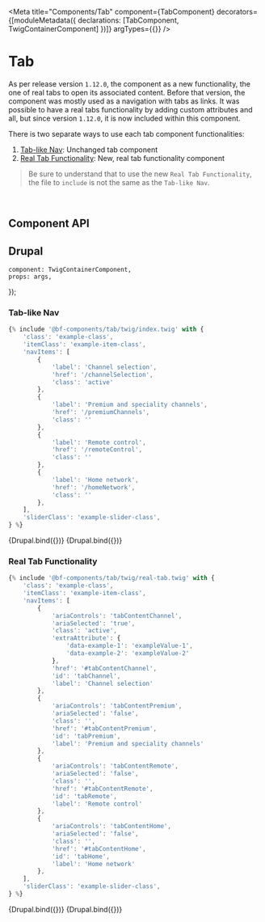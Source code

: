 
<Meta
    title="Components/Tab"
    component={TabComponent}
    decorators={[moduleMetadata({ declarations: [TabComponent, TwigContainerComponent] })]}
    argTypes={{}}
/>

# Tab

As per release version `1.12.0`, the component as a new functionality, the one of real tabs to open its
associated content. Before that version, the component was mostly used as a navigation with tabs as links.
It was possible to have a real tabs functionality by adding custom attributes and all, but since version `1.12.0`,
it is now included within this component.

There is two separate ways to use each tab component functionalities:

1. [Tab-like Nav](#tab-like-nav): Unchanged tab component
2. [Real Tab Functionality](#real-tab-functionality): New, real tab functionality component

> Be sure to understand that to use the new `Real Tab Functionality`, the file to `include` is not the same as the `Tab-like Nav`.

<br />

## Component API

<ArgsTable of={TabComponent} />

## Drupal

    component: TwigContainerComponent,
    props: args,
});

### Tab-like Nav

```jsx
{% include '@bf-components/tab/twig/index.twig' with {
    'class': 'example-class',
    'itemClass': 'example-item-class',
    'navItems': [
        {
            'label': 'Channel selection',
            'href': '/channelSelection',
            'class': 'active'
        },
        {
            'label': 'Premium and speciality channels',
            'href': '/premiumChannels',
            'class': ''
        },
        {
            'label': 'Remote control',
            'href': '/remoteControl',
            'class': ''
        },
        {
            'label': 'Home network',
            'href': '/homeNetwork',
            'class': ''
        },
    ],
    'sliderClass': 'example-slider-class',
} %}
```

<Canvas withSource="none">
    <Story
        name="Drupal - Tab-like Nav"
        height="300px"
        args={{
            elementPath: 'components/tab/_doc/template.drupal',
            navItems: [
                { label: 'Channel selection', href: '/channelSelection', class: 'active' },
                { label: 'Premium and speciality channels', href: '/premiumChannels', class: '' },
                { label: 'Remote control', href: '/remoteControl', class: '' },
                { label: 'Home network', href: '/homeNetwork', class: '' },
            ],
        }}
    >
        {Drupal.bind({})}
    </Story>
</Canvas>

<Canvas withSource="none">
    <Story
        name="Drupal - Tab-like Nav - Single Tab"
        height="300px"
        args={{
            elementPath: 'components/tab/_doc/template.drupal',
            navItems: [{ label: 'Channel selection', href: '/channelSelection', class: 'active' }],
        }}
    >
        {Drupal.bind({})}
    </Story>
</Canvas>

### Real Tab Functionality

```jsx
{% include '@bf-components/tab/twig/real-tab.twig' with {
    'class': 'example-class',
    'itemClass': 'example-item-class',
    'navItems': [
        {
            'ariaControls': 'tabContentChannel',
            'ariaSelected': 'true',
            'class': 'active',
            'extraAttribute': {
                'data-example-1': 'exampleValue-1',
                'data-example-2': 'exampleValue-2'
            },
            'href': '#tabContentChannel',
            'id': 'tabChannel',
            'label': 'Channel selection'
        },
        {
            'ariaControls': 'tabContentPremium',
            'ariaSelected': 'false',
            'class': '',
            'href': '#tabContentPremium',
            'id': 'tabPremium',
            'label': 'Premium and speciality channels'
        },
        {
            'ariaControls': 'tabContentRemote',
            'ariaSelected': 'false',
            'class': '',
            'href': '#tabContentRemote',
            'id': 'tabRemote',
            'label': 'Remote control'
        },
        {
            'ariaControls': 'tabContentHome',
            'ariaSelected': 'false',
            'class': '',
            'href': '#tabContentHome',
            'id': 'tabHome',
            'label': 'Home network'
        },
    ],
    'sliderClass': 'example-slider-class',
} %}
```

<Canvas withSource="none">
    <Story
        name="Drupal - Real Tab - Look"
        height="300px"
        args={{
            elementPath: 'components/tab/_doc/real-tab-template.drupal',
            _isFunctionalityTemplate: false,
            navItems: [
                {
                    ariaControls: 'tabContentChannel',
                    ariaSelected: 'true',
                    class: 'active',
                    href: 'tabContentChannel',
                    id: 'tabChannel',
                    label: 'Channel selection'
                },
                {
                    ariaControls: 'tabContentPremium',
                    ariaSelected: 'false',
                    class: '',
                    href: 'tabContentPremium',
                    id: 'tabPremium',
                    label: 'Premium and speciality channels'
                },
                {
                    ariaControls: 'tabContentRemote',
                    ariaSelected: 'false',
                    class: '',
                    href: 'tabContentRemote',
                    id: 'tabRemote',
                    label: 'Remote control'
                },
                {
                    ariaControls: 'tabContentHome',
                    ariaSelected: 'false',
                    class: '',
                    href: 'tabContentHome',
                    id: 'tabHome',
                    label: 'Home network'
                },
            ],
        }}
    >
        {Drupal.bind({})}
    </Story>
</Canvas>

<Canvas withSource="none">
    <Story
        name="Drupal - Real Tab - Functionality"
        height="300px"
        args={{
            elementPath: 'components/tab/_doc/real-tab-template.drupal',
            _isFunctionalityTemplate: true,
            navItems: [
                {
                    ariaControls: 'tabContentChannel',
                    ariaSelected: 'true',
                    class: 'active',
                    href: 'tabContentChannel',
                    id: 'tabChannel',
                    label: 'Channel selection'
                },
                {
                    ariaControls: 'tabContentPremium',
                    ariaSelected: 'false',
                    class: '',
                    href: 'tabContentPremium',
                    id: 'tabPremium',
                    label: 'Premium and speciality channels'
                },
                {
                    ariaControls: 'tabContentRemote',
                    ariaSelected: 'false',
                    class: '',
                    href: 'tabContentRemote',
                    id: 'tabRemote',
                    label: 'Remote control'
                },
                {
                    ariaControls: 'tabContentHome',
                    ariaSelected: 'false',
                    class: '',
                    href: 'tabContentHome',
                    id: 'tabHome',
                    label: 'Home network'
                },
            ],
        }}
    >
        {Drupal.bind({})}
    </Story>
</Canvas>
